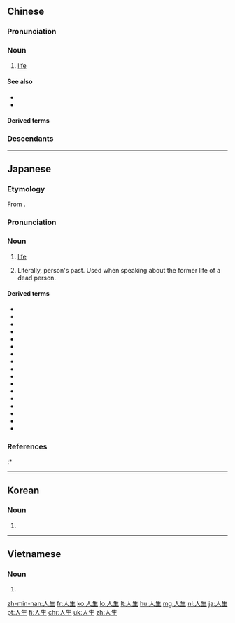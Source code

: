 ==Chinese==
{{zh-forms}}

===Pronunciation===
{{zh-pron
|m=rénshēng
|ma=Zh-rénsheng.ogg
|c=jan4 sang1
|h=pfs=ngìn-sên
|mn=zz,kh:jîn-seng/xm,tp:lîn-seng/qz:lîn-sng
|w=3zen sen
|mc=y
|cat=n
}}

===Noun===
{{zh-noun}}

# [[life]] {{gloss|i.e. human life}}
#: {{zh-x|人生 的 真諦|the true meaning of '''life'''}}
#: {{zh-x|人生{sang1} 嘅 真諦|the true meaning of '''life'''|C}}

====See also====
* {{zh-l|生活}}
* {{zh-l|生命}}

====Derived terms====
{{zh-der|人生導師|人生觀|人生教練}}

===Descendants===
{{CJKV||じんせい|인생|nhân sinh}}

{{zh-cat|Advanced}}

----

==Japanese==
{{wikipedia|lang=ja}}
{{ja-kanjitab|じん|せい|yomi=o}}

===Etymology===
From {{der|sort=しんせい'|ja|ltc|人生|tr=ȵiɪn  ʃˠæŋ}}.

===Pronunciation===
{{ja-pron|yomi=kanon|じんせい|acc=1|acc_ref=DJR,NHK}}

===Noun===
{{ja-noun|じんせい}}

# [[life]]
#: {{ja-usex|[[それが人生|それが'''人生''']]|それ が '''じんせい'''|[[such is life|such is '''life''']]}}
# Literally, person's past. Used when speaking about the former life of a dead person.

====Derived terms====
{{der-top}}
* {{ja-r|芸術は長く人生は短し|げいじゅつ は ながく じんせい は みじかし|[[ars longa, vita brevis]]}}
* {{ja-r|人生意気に感ず|じんせい いき に かんず}}
* {{ja-r|人生観|じんせいかん}}
* {{ja-r|人生訓|じんせいくん}}
* {{ja-r|人生劇場|じんせい げきじょう}}
* {{ja-r|人生行路|じんせい こうろ}}
* {{ja-r|人生行路難し|じんせい こうろ かたし}}
* {{ja-r|人生七十古来稀なり|じんせい しちじゅう こらい まれなり}}
* {{ja-r|人生朝露の如し|じんせい ちょうろ の ごとし}}
* {{ja-r|人生哲学|じんせい てつがく}}
* {{ja-r|人生のための芸術|じんせい の ため の げいじゅつ}}
* {{ja-r|人生派|じんせいは}}
* {{ja-r|人生模様|じんせい もよう}}
* {{ja-r|人生論|じんせいろん}}
* {{ja-r|人生僅か五十年|じんせい わずか ごじゅうねん}}
* {{ja-r|自然と人生|しぜん と じんせい}}
* {{ja-r|実人生|じつじんせい}}
{{der-bottom}}

===References===
<references/>
:* {{R:Shogakukan}}

----

==Korean==
{{ko-hanjatab}}

===Noun===
{{ko-noun|hj|rv=|hangeul=인생}}

# {{hanja form of|인생|[[life]]}}

----

==Vietnamese==
{{vi-hantutab}}

===Noun===
{{vi-hantu}}

# {{han tu form of|nhân sinh|[[life]]}}

[[zh-min-nan:人生]]
[[fr:人生]]
[[ko:人生]]
[[lo:人生]]
[[lt:人生]]
[[hu:人生]]
[[mg:人生]]
[[nl:人生]]
[[ja:人生]]
[[pt:人生]]
[[fi:人生]]
[[chr:人生]]
[[uk:人生]]
[[zh:人生]]